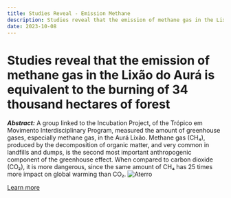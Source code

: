 ```yaml
---
title: Studies Reveal - Emission Methane
description: Studies reveal that the emission of methane gas in the Lixão do Aurá is equivalent to the burning of 34 thousand hectares of forest
date: 2023-10-08
---
```


# Studies reveal that the emission of methane gas in the Lixão do Aurá is equivalent to the burning of 34 thousand hectares of forest



**_Abstract:_** A group linked to the Incubation Project, of the Trópico em Movimento Interdisciplinary Program, measured the amount of greenhouse gases, especially methane gas, in the Aurá Lixão. Methane gas (CH₄), produced by the decomposition of organic matter, and very common in landfills and dumps, is the second most important anthropogenic component of the greenhouse effect. When compared to carbon dioxide (CO₂), it is more dangerous, since the same amount of CH₄ has 25 times more impact on global warming than CO₂.
![Aterro](https://www.portal.ufpa.br/images/lix%C3%A3o.JPG)

[Learn more](https://www.ccacoalition.org/resources/global-methane-assessment-full-report)
